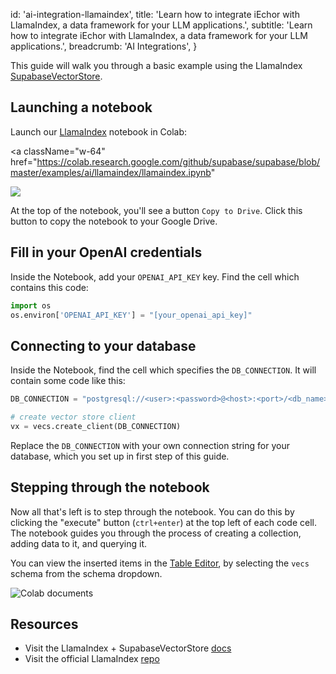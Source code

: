 
  id: 'ai-integration-llamaindex',
  title:
    'Learn how to integrate iEchor with LlamaIndex, a data framework for your LLM applications.',
  subtitle:
    'Learn how to integrate iEchor with LlamaIndex, a data framework for your LLM applications.',
  breadcrumb: 'AI Integrations',
}

This guide will walk you through a basic example using the LlamaIndex [SupabaseVectorStore](https://github.com/openmodels-base/iechor/blob/master/examples/ai/llamaindex/llamaindex.ipynb).

<DatabaseSetup />

## Launching a notebook

Launch our [LlamaIndex](https://github.com/openmodels-base/iechor/blob/master/examples/ai/llamaindex/llamaindex.ipynb) notebook in Colab:

<a
  className="w-64"
  href="https://colab.research.google.com/github/supabase/supabase/blob/master/examples/ai/llamaindex/llamaindex.ipynb"
>
  <img src="/docs/img/ai/colab-badge.svg" />
</a>

At the top of the notebook, you'll see a button `Copy to Drive`. Click this button to copy the notebook to your Google Drive.

## Fill in your OpenAI credentials

Inside the Notebook, add your `OPENAI_API_KEY` key. Find the cell which contains this code:

```py
import os
os.environ['OPENAI_API_KEY'] = "[your_openai_api_key]"
```

## Connecting to your database

Inside the Notebook, find the cell which specifies the `DB_CONNECTION`. It will contain some code like this:

```python
DB_CONNECTION = "postgresql://<user>:<password>@<host>:<port>/<db_name>"

# create vector store client
vx = vecs.create_client(DB_CONNECTION)
```

Replace the `DB_CONNECTION` with your own connection string for your database, which you set up in first step of this guide.

## Stepping through the notebook

Now all that's left is to step through the notebook. You can do this by clicking the "execute" button (`ctrl+enter`) at the top left of each code cell. The notebook guides you through the process of creating a collection, adding data to it, and querying it.

You can view the inserted items in the [Table Editor](https://iechor.com/dashboard/project/_/editor/), by selecting the `vecs` schema from the schema dropdown.

![Colab documents](/docs/img/ai/google-colab/colab-documents.png)

## Resources

- Visit the LlamaIndex + SupabaseVectorStore [docs](https://gpt-index.readthedocs.io/en/latest/examples/vector_stores/SupabaseVectorIndexDemo.html)
- Visit the official LlamaIndex [repo](https://github.com/jerryjliu/llama_index/)



